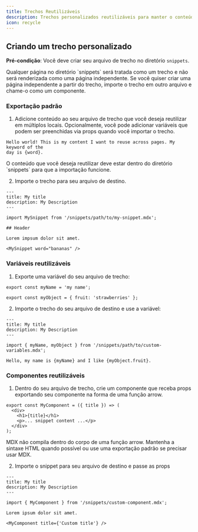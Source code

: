 ```yaml
---
title: Trechos Reutilizáveis
description: Trechos personalizados reutilizáveis para manter o conteúdo sincronizado
icon: recycle
---
```



<SnippetIntro />

## Criando um trecho personalizado

**Pré-condição**: Você deve criar seu arquivo de trecho no diretório `snippets`.

<Note>
  Qualquer página no diretório `snippets` será tratada como um trecho e não
  será renderizada como uma página independente. Se você quiser criar uma página
  independente a partir do trecho, importe o trecho em outro arquivo e chame-o como um
  componente.
</Note>

### Exportação padrão

1. Adicione conteúdo ao seu arquivo de trecho que você deseja reutilizar em múltiplos
   locais. Opcionalmente, você pode adicionar variáveis que podem ser preenchidas via props
   quando você importar o trecho.

```mdx snippets/my-snippet.mdx
Hello world! This is my content I want to reuse across pages. My keyword of the
day is {word}.
```

<Warning>
  O conteúdo que você deseja reutilizar deve estar dentro do diretório `snippets` para
  que a importação funcione.
</Warning>

2. Importe o trecho para seu arquivo de destino.

```mdx destination-file.mdx
---
title: My title
description: My Description
---

import MySnippet from '/snippets/path/to/my-snippet.mdx';

## Header

Lorem impsum dolor sit amet.

<MySnippet word="bananas" />
```

### Variáveis reutilizáveis

1. Exporte uma variável do seu arquivo de trecho:

```mdx snippets/path/to/custom-variables.mdx
export const myName = 'my name';

export const myObject = { fruit: 'strawberries' };
```

2. Importe o trecho do seu arquivo de destino e use a variável:

```mdx destination-file.mdx
---
title: My title
description: My Description
---

import { myName, myObject } from '/snippets/path/to/custom-variables.mdx';

Hello, my name is {myName} and I like {myObject.fruit}.
```

### Componentes reutilizáveis

1. Dentro do seu arquivo de trecho, crie um componente que receba props exportando
   seu componente na forma de uma função arrow.

```mdx snippets/custom-component.mdx
export const MyComponent = ({ title }) => (
  <div>
    <h1>{title}</h1>
    <p>... snippet content ...</p>
  </div>
);
```

<Warning>
  MDX não compila dentro do corpo de uma função arrow. Mantenha a sintaxe HTML quando possível ou use uma exportação padrão se precisar usar MDX.
</Warning>

2. Importe o snippet para seu arquivo de destino e passe as props

```mdx destination-file.mdx
---
title: My title
description: My Description
---

import { MyComponent } from '/snippets/custom-component.mdx';

Lorem ipsum dolor sit amet.

<MyComponent title={'Custom title'} />
```
